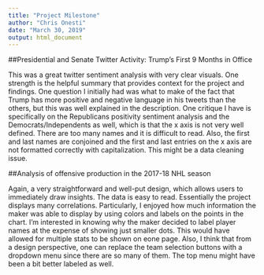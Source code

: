 ```yaml
---
title: "Project Milestone"
author: "Chris Onesti"
date: "March 30, 2019"
output: html_document
---
```


##Presidential and Senate Twitter Activity: Trump's First 9 Months in Office

This was a great twitter sentiment analysis with very clear visuals.  One strength is the helpful summary that provides context for the project and findings.  One question I initially had was what to make of the fact that Trump has more positive and negative language in his tweets than the others, but this was well explained in the description.  One critique I have is specifically on the Republicans positivity sentiment analysis and the Democrats/Independents as well, which is that the x axis is not very well defined.  There are too many names and it is difficult to read.  Also, the first and last names are conjoined and the first and last entries on the x axis are not formatted correctly with capitalization.  This might be a data cleaning issue.

##Analysis of offensive production in the 2017-18 NHL season

Again, a very straightforward and well-put design, which allows users to immediately draw insights. The data is easy to read.  Essentially the project displays many correlations.  Particularly, I enjoyed how much information the maker was able to display by using colors and labels on the points in the chart.  I'm interested in knowing why the maker decided to label player names at the expense of showing just smaller dots.  This would have allowed for multiple stats to be shown on eone page.  Also, I think that from a design perspective, one can replace the team selection buttons with a dropdown menu since there are so many of them.  The top menu might have been a bit better labeled as well.